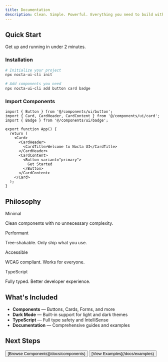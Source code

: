 ```yaml
---
title: Documentation
description: Clean. Simple. Powerful. Everything you need to build with Nocta UI.
---
```



## Quick Start

Get up and running in under 2 minutes.

### Installation

```bash
# Initialize your project
npx nocta-ui-cli init

# Add components you need
npx nocta-ui-cli add button card badge
```

### Import Components

```tsx
import { Button } from '@/components/ui/button';
import { Card, CardHeader, CardContent } from '@/components/ui/card';
import { Badge } from '@/components/ui/badge';

export function App() {
  return (
    <Card>
      <CardHeader>
        <CardTitle>Welcome to Nocta UI</CardTitle>
      </CardHeader>
      <CardContent>
        <Button variant="primary">
          Get Started
        </Button>
      </CardContent>
    </Card>
  );
}
```

## Philosophy

<div className="grid grid-cols-1 md:grid-cols-2 gap-6 my-8 not-prose">
  <Card className="p-6">
    <div className="flex items-center gap-2 mb-3">
      <div className="w-2 h-2 rounded-full bg-neutral-900 dark:bg-neutral-100" />
      <span className="font-medium">Minimal</span>
    </div>
    <p className="text-sm text-neutral-600 dark:text-neutral-400">
      Clean components with no unnecessary complexity.
    </p>
  </Card>
  
  <Card className="p-6">
    <div className="flex items-center gap-2 mb-3">
      <div className="w-2 h-2 rounded-full bg-neutral-900 dark:bg-neutral-100" />
      <span className="font-medium">Performant</span>
    </div>
    <p className="text-sm text-neutral-600 dark:text-neutral-400">
      Tree-shakable. Only ship what you use.
    </p>
  </Card>
  
  <Card className="p-6">
    <div className="flex items-center gap-2 mb-3">
      <div className="w-2 h-2 rounded-full bg-neutral-900 dark:bg-neutral-100" />
      <span className="font-medium">Accessible</span>
    </div>
    <p className="text-sm text-neutral-600 dark:text-neutral-400">
      WCAG compliant. Works for everyone.
    </p>
  </Card>
  
  <Card className="p-6">
    <div className="flex items-center gap-2 mb-3">
      <div className="w-2 h-2 rounded-full bg-neutral-900 dark:bg-neutral-100" />
      <span className="font-medium">TypeScript</span>
    </div>
    <p className="text-sm text-neutral-600 dark:text-neutral-400">
      Fully typed. Better developer experience.
    </p>
  </Card>
</div>

## What's Included

- **Components** — Buttons, Cards, Forms, and more
- **Dark Mode** — Built-in support for light and dark themes  
- **TypeScript** — Full type safety and IntelliSense
- **Documentation** — Comprehensive guides and examples

## Next Steps

<div className="flex gap-3 my-8">
  <Button>
    [Browse Components](/docs/components)
  </Button>
  <Button variant="ghost">
    [View Examples](/docs/examples)
  </Button>
</div>

